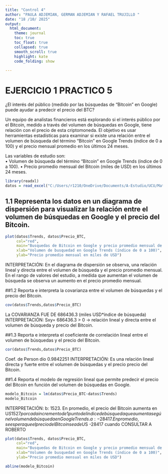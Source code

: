 ```yaml
---
title: "Control 4"
author: "PAULA ADJEMIAN, GERMAN ADJEMIAN Y RAFAEL TRUJILLO "
date: "18 /10/ 2025"
output: 
  html_document:
    theme: journal
    toc: true
    toc_float: true
    collapsed: true
    smooth_scroll: true
    highlight: kate
    code_folding: show
    
---
```


# EJERCICIO 1 PRACTICO 5

¿El interés del público (medido por las búsquedas de “Bitcoin” en Google) puede ayudar a 
predecir el precio del BTC? 

Un equipo de analistas financieros está explorando si el interés público por el Bitcoin, medido a través del volumen de búsquedas en Google, tiene relación con el precio de esta criptomoneda. El objetivo es usar herramientas estadísticas para examinar si existe una relación entre el volumen de búsqueda del término “Bitcoin” en Google Trends (índice de 0 a 100) y el precio mensual promedio en los últimos 24 meses. 

Las variables de estudio son:  
• Volumen de búsqueda del término “Bitcoin” en Google Trends (índice de 0 a 100). 
• Precio promedio mensual del Bitcoin (miles de USD) en los últimos 24 meses. 

```r
library(readxl)
datos = read_excel("C:/Users/r1210/OneDrive/Documents/A-Estudio/UCU/Materias/2025/2Semestre2025/Estadistica1/Base_Datos/Google_Bitcoin.xlsx")

```

## 1.1 Representa los datos en un diagrama de dispersión para visualizar la relación entre el volumen de búsquedas en Google y el precio del Bitcoin.
```r
plot(datos$Trends, datos$Precio_BTC,
     col="red",
     main="Busquedas de Bitcoin en Google y precio promedio mensual de la criptomoneda",
     xlab="Volumen de busquedad en Google Trends (índice de 0 a 100)",
     ylab="Precio promedio mensual en miles de USD")
```
INTERPRETACIÓN: En el diagrama de dispersión se observa, una relación lineal y directa entre el volumen de búsqueda y el precio promedio mensual.
En el rango de valores del estudio, a medida que aumentan el volumen de búsqueda se observa un aumento en el precio promedio mensual.

##1.2 Reporta e interpreta la covarianza entre el volumen de búsquedas y el precio del Bitcoin. 

```r
cov(datos$Trends,datos$Precio_BTC)
```

La COVARIANZA FUE DE 686436.3 (miles USD*índice de búsqueda)
INTERPRETACIÓN:  Sxy= 686436.3 > 0 -> relación lineal y directa entre el volumen de búsqueda y precio del Bitcoin.

##1.3 Reporta e interpreta el coeficiente de correlación lineal entre el volumen de búsquedas y el precio del Bitcoin.  

```r
cor(datos$Trends,datos$Precio_BTC)
```

Coef. de Person dio 0.9842251
INTERPRETACIÓN: Es una relación lineal directa y fuerte entre el volumen de búsquedas y el precio precio del Bitcoin.

##1.4 Reporta el modelo de regresión lineal que permite predecir el precio del Bitcoin en función del volumen de búsquedas en Google. 
```r
modelo_Bitcoin = lm(datos$Precio_BTC~datos$Trends)
modelo_Bitcoin
```
INTERPRETACIÓN:
  b: 1523. En promedio, el precio del Bitcoin aumenta en U$S 1527 por cada incremento de 1 punto del índice de búsqueda que aumenta según el volumen de búsqueda en Google Trends. 
  a: -28417. En promedio, se espera que el precio del Bitcoin sea de U$S -28417 cuando CONSULTAR A ROBERTO 
```r
plot(datos$Trends, datos$Precio_BTC,
     col="red",
     main="Busquedas de Bitcoin en Google y precio promedio mensual de la criptomoneda",
     xlab="Volumen de busquedad en Google Trends (índice de 0 a 100)",
     ylab="Precio promedio mensual en miles de USD")

abline(modelo_Bitcoin)
```

